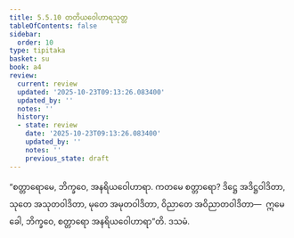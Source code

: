 ```yaml
---
title: 5.5.10 တတိယဝေါဟာရသုတ္တ
tableOfContents: false
sidebar:
  order: 10
type: tipitaka
basket: su
book: a4
review:
  current: review
  updated: '2025-10-23T09:13:26.083400'
  updated_by: ''
  notes: ''
  history:
  - state: review
    date: '2025-10-23T09:13:26.083400'
    updated_by: ''
    notes: ''
    previous_state: draft
---
```



<ReviewStatus review={frontmatter.review} showDetails={true} />

<HypothesisAnnotation frontmatter={frontmatter} />

<DynamicBreadcrumb />

<Division number="252" book="a4" e="ch" v="15" p="568">

<Paragraph number="1514" book="a4">
“စတ္တာရောမေ, ဘိက္ခဝေ, အနရိယဝေါဟာရာ. ကတမေ စတ္တာရော? ဒိဋ္ဌေ အဒိဋ္ဌဝါဒိတာ, သုတေ အသုတဝါဒိတာ, မုတေ အမုတဝါဒိတာ, ဝိညာတေ အဝိညာတဝါဒိတာ—  ဣမေ ခေါ, ဘိက္ခဝေ, စတ္တာရော အနရိယဝေါဟာရာ”တိ.

</Paragraph>
</Division>

<Paragraph number="1515" type="center" book="a4">
ဒသမံ.
</Paragraph>